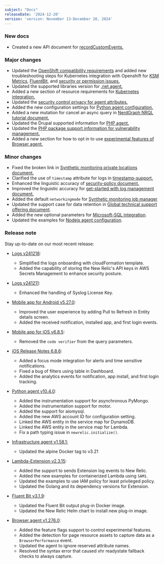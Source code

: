 ```yaml
---
subject: "Docs"
releaseDate: '2024-12-20'
version: 'version: November 13-December 20, 2024'
---
```


### New docs

* Created a new API document for [recordCustomEvents.](/docs/browser/new-relic-browser/browser-apis/recordCustomEvent/)


### Major changes


* Updated the [OpenShift compatibility requirements](/docs/kubernetes-pixie/kubernetes-integration/get-started/kubernetes-integration-compatibility-requirements) and added new troubleshooting steps for Kubernetes integration with Openshift for [KSM Metrics](/docs/kubernetes-pixie/kubernetes-integration/troubleshooting/openshift/ksm), [FluentBit](/docs/kubernetes-pixie/kubernetes-integration/troubleshooting/openshift/fluent-bit), and [security or permission issues.](/docs/kubernetes-pixie/kubernetes-integration/troubleshooting/openshift/security-context-constraints)
* Updated the supported libraries version for [.net agent.](/docs/apm/agents/net-agent/getting-started/net-agent-compatibility-requirements)
* Added a new section of resource requirements for [Kubernetes integration.](/docs/kubernetes-pixie/kubernetes-integration/get-started/kubernetes-integration-compatibility-requirements)
* Updated the [security control privacy for agent attributes.](/docs/security/security-privacy/data-privacy/security-controls-privacy)
* Added the new configuration settings for [Python agent configuration.](/docs/apm/agents/python-agent/configuration/python-agent-configuration)
* Added a new mutation for cancel an async query in [NerdGraph NRQL tutorial document.](/docs/apis/nerdgraph/examples/async-queries-nrql-tutorial)
* Updated the Drupal supported information for [PHP agent.](/docs/apm/agents/php-agent/getting-started/php-agent-compatibility-requirements)
* Updated the [PHP package support information for vulnerability management.](/docs/vulnerability-management/integrations/intro)
* Added a new section for how to opt in to use [experimental features of Browser agent.](/docs/browser/new-relic-browser/configuration/experimental-features)



### Minor changes


* Fixed the broken link in [Synthetic monitoring private locations document.](/docs/synthetics/synthetic-monitoring/private-locations/monitor-private-locations)
* Clarified the use of `timestamp` attribute for logs in [timestamp-support.](/docs/logs/ui-data/timestamp-support)
* Enhanced the linguistic accuracy of [security-policy document.](/docs/licenses/license-information/referenced-policies/security-policy)
* Improved the linguistic accuracy for [get-started with log management document.](docs/logs/get-started/get-started-log-management)
* Added the default `networkingmode` for [Synthetic monitoring job manager](/docs/synthetics/synthetic-monitoring/private-locations/install-job-manager)
* Updated the support case for data retention in [Global technical support offering document](/docs/licenses/license-information/general-usage-licenses/global-technical-support-offerings).
* Added the new optional parameters for [Microsoft-SQL integration](/install/microsoft-sql/whatsNext).
* Updated the examples for [Nodejs agent configuration](/docs/apm/agents/nodejs-agent/installation-configuration/nodejs-agent-configuration).




### Release note


Stay up-to-date on our most recent release:

* [Logs v241218](/docs/release-notes/logs-release-notes/logs-24-12-18/):

  * Simplified the logs onboarding with cloudFormation template.
  * Added the capability of storing the New Relic's API keys in AWS Secrets Management to enhance security posture.

* [Logs v241211](/docs/release-notes/logs-release-notes/logs-24-12-11/):

  * Enhanced the handling of Syslog License Key.

* [Mobile app for Android v5.27.0](/docs/release-notes/mobile-apps-release-notes/new-relic-android-release-notes/new-relic-android-5270/):

  * Improved the user experience by adding Pull to Refresh in Entity details screen.
  * Added the received notification, installed app, and first login events.

* [Mobile app for iOS v6.8.5](/docs/release-notes/mobile-apps-release-notes/new-relic-ios-release-notes/new-relic-ios-6085/):

  * Removed the `code verifier` from the query parameters.


* [iOS Release Notes 6.8.6](/docs/release-notes/mobile-apps-release-notes/new-relic-ios-release-notes/new-relic-ios-6086): 

  * Added a focus mode integration for alerts and time sensitive notifications.
  * Fixed a bug of filters using table in Dashboard.
  * Added the analytics events for notification, app install, and first login tracking.

* [Python agent v10.4.0](/docs/release-notes/agent-release-notes/python-release-notes/python-agent-100400):

  * Added the instrumentation support for asynchronous PyMongo. 
  * Added the instrumentation support for motor.
  * Added the support for aiomysql.
  * Added the new AWS account ID for configuration setting.
  * Linked the AWS entity in the service map for DynamoDB. 
  * Linked the AWS entity in the service map for Lambda. 
  * Fix a path typing issue in  `newrelic.initialize()`.


* [Infrastructure agent v1.58.1:](/docs/release-notes/infrastructure-release-notes/infrastructure-agent-release-notes/new-relic-infrastructure-agent-1581)

  * Updated the alpine Docker tag to v3.21


* [Lambda-Extension v2.3.15](docs/release-notes/lambda-extension-release-notes/lambda-extension-2.3.15):

  * Added the support to sends Extension log events to New Relic.
  * Added the new examples for containerized Lambda using `SAM1`.
  * Updated the examples to use IAM policy for least privileged policy.
  * Updated the Golang and its dependency versions for Extension.

* [Fluent Bit v3.1.9](docs/release-notes/fluentbit-release-notes/fluentbit-24-10-31):

  * Updated the Fluent Bit output plug-in Docker image.
  * Updated the New Relic Helm chart to install new plug-in image.

* [Browser agent v1.276.0](/docs/release-notes/new-relic-browser-release-notes/browser-agent-release-notes/browser-agent-v1.276.0):

  * Added the feature flags support to control experimental features.
  * Added the detection for page resource assets to capture data as a `BrowserPerformance` event.
  * Updated the agent to ignore reserved attribute names.
  * Resolved the syntax error that caused xhr readystate fallback checks to always capture.

